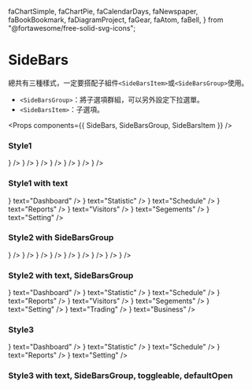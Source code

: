   faChartSimple,
  faChartPie,
  faCalendarDays,
  faNewspaper,
  faBookBookmark,
  faDiagramProject,
  faGear,
  faAtom,
  faBell,
} from "@fortawesome/free-solid-svg-icons";

<Meta title="SideBars" component={SideBars} subcomponents={SideBarsItem} />

# SideBars

總共有三種樣式，一定要搭配子組件`<SideBarsItem>`或`<SideBarsGroup>`使用。

- `<SideBarsGroup>`：將子選項群組，可以另外設定下拉選單。
- `<SideBarsItem>`：子選項。

<Props components={{ SideBars, SideBarsGroup, SideBarsItem }} />

### Style1

<Preview>
  <Story name="Style1">
    <SideBars>
      <SideBarsGroup text="TOOLS">
        <SideBarsItem icon={<FontAwesomeIcon icon={faChartSimple} />} />
        <SideBarsItem icon={<FontAwesomeIcon icon={faChartPie} />} />
        <SideBarsItem icon={<FontAwesomeIcon icon={faCalendarDays} />} />
        <SideBarsItem icon={<FontAwesomeIcon icon={faNewspaper} />} />
        <SideBarsItem icon={<FontAwesomeIcon icon={faBookBookmark} />} />
        <SideBarsItem icon={<FontAwesomeIcon icon={faDiagramProject} />} />
        <SideBarsItem icon={<FontAwesomeIcon icon={faGear} />} />
      </SideBarsGroup>
    </SideBars>
  </Story>
</Preview>

### Style1 with text

<Preview>
  <Story name="Style1 with text">
    <SideBars size="lg">
      <SideBarsGroup text="TOOLS">
        <SideBarsItem
          icon={<FontAwesomeIcon icon={faChartSimple} />}
          text="Dashboard"
        />
        <SideBarsItem
          icon={<FontAwesomeIcon icon={faChartPie} />}
          text="Statistic"
        />
        <SideBarsItem
          icon={<FontAwesomeIcon icon={faCalendarDays} />}
          text="Schedule"
        />
        <SideBarsItem
          icon={<FontAwesomeIcon icon={faNewspaper} />}
          text="Reports"
        />
        <SideBarsItem
          icon={<FontAwesomeIcon icon={faBookBookmark} />}
          text="Visitors"
        />
        <SideBarsItem
          icon={<FontAwesomeIcon icon={faDiagramProject} />}
          text="Segements"
        />
        <SideBarsItem icon={<FontAwesomeIcon icon={faGear} />} text="Setting" />
      </SideBarsGroup>
    </SideBars>
  </Story>
</Preview>

### Style2 with SideBarsGroup

<Preview>
  <Story name="Style2">
    <SideBars variants="style2">
      <SideBarsGroup text="TOOLS">
        <SideBarsItem icon={<FontAwesomeIcon icon={faChartSimple} />} />
        <SideBarsItem icon={<FontAwesomeIcon icon={faChartPie} />} />
        <SideBarsItem icon={<FontAwesomeIcon icon={faCalendarDays} />} />
        <SideBarsItem icon={<FontAwesomeIcon icon={faNewspaper} />} />
        <SideBarsItem icon={<FontAwesomeIcon icon={faBookBookmark} />} />
        <SideBarsItem icon={<FontAwesomeIcon icon={faDiagramProject} />} />
        <SideBarsItem icon={<FontAwesomeIcon icon={faGear} />} />
      </SideBarsGroup>
      <SideBarsGroup text="TOOLS">
        <SideBarsItem icon={<FontAwesomeIcon icon={faAtom} />} />
        <SideBarsItem icon={<FontAwesomeIcon icon={faBell} />} />
      </SideBarsGroup>
    </SideBars>
  </Story>
</Preview>

### Style2 with text, SideBarsGroup

<Preview>
  <Story name="Style2 with text">
    <SideBars variants="style2" size="lg">
      <SideBarsGroup text="TOOLS">
        <SideBarsItem
          icon={<FontAwesomeIcon icon={faChartSimple} />}
          text="Dashboard"
        />
        <SideBarsItem
          icon={<FontAwesomeIcon icon={faChartPie} />}
          text="Statistic"
        />
        <SideBarsItem
          icon={<FontAwesomeIcon icon={faCalendarDays} />}
          text="Schedule"
        />
        <SideBarsItem
          icon={<FontAwesomeIcon icon={faNewspaper} />}
          text="Reports"
        />
        <SideBarsItem
          icon={<FontAwesomeIcon icon={faBookBookmark} />}
          text="Visitors"
        />
        <SideBarsItem
          icon={<FontAwesomeIcon icon={faDiagramProject} />}
          text="Segements"
        />
        <SideBarsItem icon={<FontAwesomeIcon icon={faGear} />} text="Setting" />
      </SideBarsGroup>
      <SideBarsGroup text="INDUSTRY">
        <SideBarsItem icon={<FontAwesomeIcon icon={faAtom} />} text="Trading" />
        <SideBarsItem
          icon={<FontAwesomeIcon icon={faBell} />}
          text="Business"
        />
      </SideBarsGroup>
    </SideBars>
  </Story>
</Preview>

### Style3

<Preview>
  <Story name="Style3">
    <SideBars variants="style3">
      <SideBarsItem
        icon={<FontAwesomeIcon icon={faChartSimple} />}
        text="Dashboard"
      />
      <SideBarsItem
        icon={<FontAwesomeIcon icon={faChartPie} />}
        text="Statistic"
      />
      <SideBarsItem
        icon={<FontAwesomeIcon icon={faCalendarDays} />}
        text="Schedule"
      />
      <SideBarsItem
        icon={<FontAwesomeIcon icon={faNewspaper} />}
        text="Reports"
      />
      <SideBarsItem icon={<FontAwesomeIcon icon={faGear} />} text="Setting" />
    </SideBars>
  </Story>
</Preview>

### Style3 with text, SideBarsGroup, toggleable, defaultOpen

<Preview>
  <Story name="Style3 with text">
    <SideBars variants="style3" size="lg">
      <SideBarsGroup text="TOOLS" toggleable defaultOpen>
        <SideBarsItem text="Dashboard" />
        <SideBarsItem text="Statistic" />
        <SideBarsItem text="Schedule" />
      </SideBarsGroup>
      <SideBarsGroup text="TOOLS" toggleable>
        <SideBarsItem text="Reports" />
        <SideBarsItem text="Visitors" />
        <SideBarsItem text="Segements" />
        <SideBarsItem text="Setting" />
      </SideBarsGroup>
    </SideBars>
  </Story>
</Preview>
